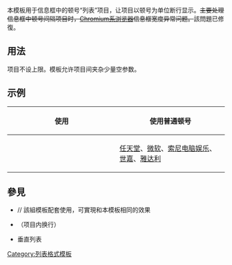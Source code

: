 {{Documentation subpage}}
{{shortcut|T:SPML}}
{{Lua|Module:Slight-pause mark list}}

本模板用于信息框中的顿号“列表”项目，让项目以顿号为单位断行显示。<s>主要处理信息框中顿号间隔项目时，[[Chromium (浏览器)|Chromium系浏览器]]信息框宽度异常问题。</s>該問題已修復。

== 用法 ==
{{tlc|spml|<项目1>|<项目2>|…|<项目n>}}

项目不设上限。模板允许项目间夹杂少量空参数。

== 示例 ==

{| class="wikitable"
! 使用{{tlc|spml}}
! 使用普通顿号
|-
| width="236px" | {{Slight-pause mark list|[[任天堂]]|[[微软]]|[[索尼电脑娱乐]]|[[世嘉]]|[[雅达利]]}}
| width="236px" | [[任天堂]]、[[微软]]、[[索尼电脑娱乐]]、[[世嘉]]、[[雅达利]]
|}

== 參見 ==

* {{tl|nowrap begin}}/{{tl|、w}}/{{tl|nowrap end}} 該組模板配套使用，可實現和本模板相同的效果
* {{tl|頓號分隔各項}}（项目内换行）
* {{tl|plainlist}} 垂直列表

<includeonly>
[[Category:列表格式模板]]
</includeonly>